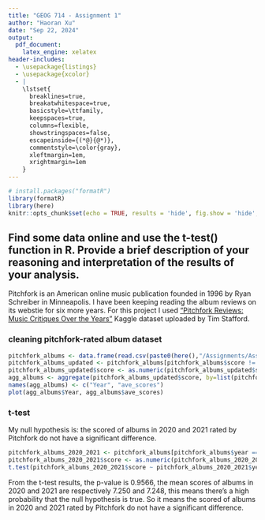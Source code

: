 ```yaml
---
title: "GEOG 714 - Assignment 1"
author: "Haoran Xu"
date: "Sep 22, 2024"
output:
  pdf_document:
    latex_engine: xelatex
header-includes:
  - \usepackage{listings}
  - \usepackage{xcolor}
  - |
    \lstset{
      breaklines=true,       
      breakatwhitespace=true,
      basicstyle=\ttfamily,
      keepspaces=true,
      columns=flexible,
      showstringspaces=false,
      escapeinside={(*@}{@*)},
      commentstyle=\color{gray},
      xleftmargin=1em,
      xrightmargin=1em
    }
---
```


```r
# install.packages("formatR")
library(formatR)
library(here)
knitr::opts_chunk$set(echo = TRUE, results = 'hide', fig.show = 'hide', tidy.opts = list(width.cutoff = 80), tidy = TRUE)
```

## Find some data online and use the t-test() function in R.  Provide a brief description of your reasoning  and interpretation of the results of your analysis.

Pitchfork is an American online music publication founded in 1996 by Ryan Schreiber in Minneapolis. I have been keeping reading the album reviews on its webstie for six more years. For this project I used ["Pitchfork Reviews: Music Critiques Over the Years"](https://www.kaggle.com/datasets/timstafford/pitchfork-reviews) Kaggle dataset uploaded by Tim Stafford.

### cleaning pitchfork-rated album dataset

```r
pitchfork_albums <- data.frame(read.csv(paste0(here(),"/Assignments/Assignment2/pitchfork_reviews.csv")))
pitchfork_albums_updated <- pitchfork_albums[pitchfork_albums$score != "Not Available" & !(pitchfork_albums$year == "Not Available"), ]
pitchfork_albums_updated$score <- as.numeric(pitchfork_albums_updated$score)
agg_albums <- aggregate(pitchfork_albums_updated$score, by=list(pitchfork_albums_updated$year), FUN=,mean)
names(agg_albums) <- c("Year", "ave_scores")
plot(agg_albums$Year, agg_albums$ave_scores)
```

### t-test
My null hypothesis is: the scored of albums in 2020 and 2021 rated by Pitchfork do not have a significant difference.

```r
pitchfork_albums_2020_2021 <- pitchfork_albums[pitchfork_albums$year == "2020" | pitchfork_albums$year == "2021",]
pitchfork_albums_2020_2021$score <- as.numeric(pitchfork_albums_2020_2021$score)
t.test(pitchfork_albums_2020_2021$score ~ pitchfork_albums_2020_2021$year)
```

From the t-test results, the p-value is 0.9566, the mean scores of albums in 2020 and 2021 are respectively 7.250 and 7.248, this means there's a high probability that the null hypothesis is true. So it means the scored of albums in 2020 and 2021 rated by Pitchfork do not have a significant difference.
